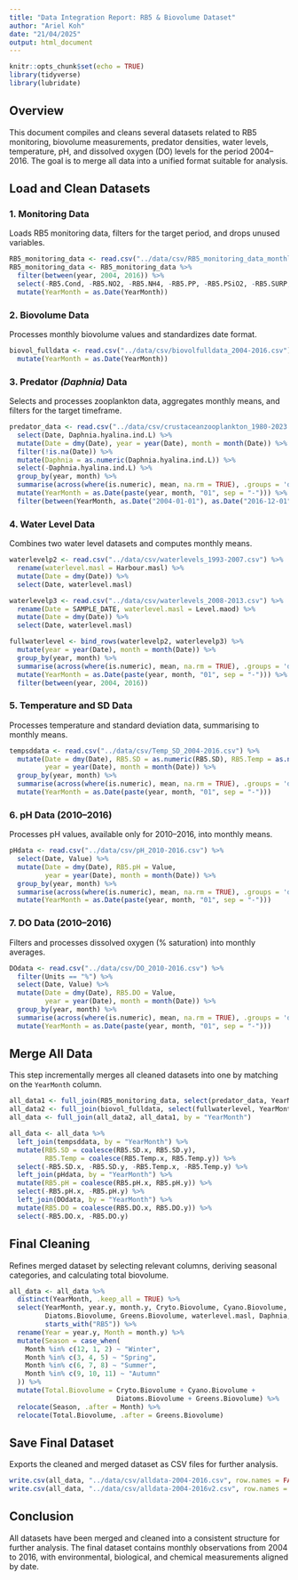 ```yaml
---
title: "Data Integration Report: RB5 & Biovolume Dataset"
author: "Ariel Koh"
date: "21/04/2025"
output: html_document
---
```


```r
knitr::opts_chunk$set(echo = TRUE)
library(tidyverse)
library(lubridate)
```

## Overview
This document compiles and cleans several datasets related to RB5 monitoring, biovolume measurements, predator densities, water levels, temperature, pH, and dissolved oxygen (DO) levels for the period 2004–2016. The goal is to merge all data into a unified format suitable for analysis.

## Load and Clean Datasets

### 1. Monitoring Data
Loads RB5 monitoring data, filters for the target period, and drops unused variables.
```r
RB5_monitoring_data <- read.csv("../data/csv/RB5_monitoring_data_monthly_average_1980-2023.csv")
RB5_monitoring_data <- RB5_monitoring_data %>%
  filter(between(year, 2004, 2016)) %>%
  select(-RB5.Cond, -RB5.NO2, -RB5.NH4, -RB5.PP, -RB5.PSiO2, -RB5.SURP, -RB5.TSi, -RB5.TSP, -RB5.TON) %>%
  mutate(YearMonth = as.Date(YearMonth))
```

### 2. Biovolume Data
Processes monthly biovolume values and standardizes date format.
```r
biovol_fulldata <- read.csv("../data/csv/biovolfulldata_2004-2016.csv") %>%
  mutate(YearMonth = as.Date(YearMonth))
```

### 3. Predator <em>(Daphnia)</em> Data
Selects and processes zooplankton data, aggregates monthly means, and filters for the target timeframe.
```r
predator_data <- read.csv("../data/csv/crustaceanzooplankton_1980-2023.csv") %>%
  select(Date, Daphnia.hyalina.ind.L) %>%
  mutate(Date = dmy(Date), year = year(Date), month = month(Date)) %>%
  filter(!is.na(Date)) %>%
  mutate(Daphnia = as.numeric(Daphnia.hyalina.ind.L)) %>%
  select(-Daphnia.hyalina.ind.L) %>%
  group_by(year, month) %>%
  summarise(across(where(is.numeric), mean, na.rm = TRUE), .groups = 'drop') %>%
  mutate(YearMonth = as.Date(paste(year, month, "01", sep = "-"))) %>%
  filter(between(YearMonth, as.Date("2004-01-01"), as.Date("2016-12-01")))
```

### 4. Water Level Data
Combines two water level datasets and computes monthly means.
```r
waterlevelp2 <- read.csv("../data/csv/waterlevels_1993-2007.csv") %>%
  rename(waterlevel.masl = Harbour.masl) %>%
  mutate(Date = dmy(Date)) %>%
  select(Date, waterlevel.masl)

waterlevelp3 <- read.csv("../data/csv/waterlevels_2008-2013.csv") %>%
  rename(Date = SAMPLE_DATE, waterlevel.masl = Level.maod) %>%
  mutate(Date = dmy(Date)) %>%
  select(Date, waterlevel.masl)

fullwaterlevel <- bind_rows(waterlevelp2, waterlevelp3) %>%
  mutate(year = year(Date), month = month(Date)) %>%
  group_by(year, month) %>%
  summarise(across(where(is.numeric), mean, na.rm = TRUE), .groups = 'drop') %>%
  mutate(YearMonth = as.Date(paste(year, month, "01", sep = "-"))) %>%
  filter(between(year, 2004, 2016))
```

### 5. Temperature and SD Data
Processes temperature and standard deviation data, summarising to monthly means.
```r
tempsddata <- read.csv("../data/csv/Temp_SD_2004-2016.csv") %>%
  mutate(Date = dmy(Date), RB5.SD = as.numeric(RB5.SD), RB5.Temp = as.numeric(RB5.Temp),
         year = year(Date), month = month(Date)) %>%
  group_by(year, month) %>%
  summarise(across(where(is.numeric), mean, na.rm = TRUE), .groups = 'drop') %>%
  mutate(YearMonth = as.Date(paste(year, month, "01", sep = "-")))
```

### 6. pH Data (2010–2016)
Processes pH values, available only for 2010–2016, into monthly means.
```r
pHdata <- read.csv("../data/csv/pH_2010-2016.csv") %>%
  select(Date, Value) %>%
  mutate(Date = dmy(Date), RB5.pH = Value,
         year = year(Date), month = month(Date)) %>%
  group_by(year, month) %>%
  summarise(across(where(is.numeric), mean, na.rm = TRUE), .groups = 'drop') %>%
  mutate(YearMonth = as.Date(paste(year, month, "01", sep = "-")))
```

### 7. DO Data (2010–2016)
Filters and processes dissolved oxygen (% saturation) into monthly averages.
```r
DOdata <- read.csv("../data/csv/DO_2010-2016.csv") %>%
  filter(Units == "%") %>%
  select(Date, Value) %>%
  mutate(Date = dmy(Date), RB5.DO = Value,
         year = year(Date), month = month(Date)) %>%
  group_by(year, month) %>%
  summarise(across(where(is.numeric), mean, na.rm = TRUE), .groups = 'drop') %>%
  mutate(YearMonth = as.Date(paste(year, month, "01", sep = "-")))
```

## Merge All Data
This step incrementally merges all cleaned datasets into one by matching on the `YearMonth` column.
```r
all_data1 <- full_join(RB5_monitoring_data, select(predator_data, YearMonth, Daphnia), by = "YearMonth")
all_data2 <- full_join(biovol_fulldata, select(fullwaterlevel, YearMonth, waterlevel.masl), by = "YearMonth")
all_data <- full_join(all_data2, all_data1, by = "YearMonth")

all_data <- all_data %>%
  left_join(tempsddata, by = "YearMonth") %>%
  mutate(RB5.SD = coalesce(RB5.SD.x, RB5.SD.y),
         RB5.Temp = coalesce(RB5.Temp.x, RB5.Temp.y)) %>%
  select(-RB5.SD.x, -RB5.SD.y, -RB5.Temp.x, -RB5.Temp.y) %>%
  left_join(pHdata, by = "YearMonth") %>%
  mutate(RB5.pH = coalesce(RB5.pH.x, RB5.pH.y)) %>%
  select(-RB5.pH.x, -RB5.pH.y) %>%
  left_join(DOdata, by = "YearMonth") %>%
  mutate(RB5.DO = coalesce(RB5.DO.x, RB5.DO.y)) %>%
  select(-RB5.DO.x, -RB5.DO.y)
```

## Final Cleaning
Refines merged dataset by selecting relevant columns, deriving seasonal categories, and calculating total biovolume.
```r
all_data <- all_data %>%
  distinct(YearMonth, .keep_all = TRUE) %>%
  select(YearMonth, year.y, month.y, Cryto.Biovolume, Cyano.Biovolume,
         Diatoms.Biovolume, Greens.Biovolume, waterlevel.masl, Daphnia,
         starts_with("RB5")) %>%
  rename(Year = year.y, Month = month.y) %>%
  mutate(Season = case_when(
    Month %in% c(12, 1, 2) ~ "Winter",
    Month %in% c(3, 4, 5) ~ "Spring",
    Month %in% c(6, 7, 8) ~ "Summer",
    Month %in% c(9, 10, 11) ~ "Autumn"
  )) %>%
  mutate(Total.Biovolume = Cryto.Biovolume + Cyano.Biovolume +
                           Diatoms.Biovolume + Greens.Biovolume) %>%
  relocate(Season, .after = Month) %>%
  relocate(Total.Biovolume, .after = Greens.Biovolume)
```

## Save Final Dataset
Exports the cleaned and merged dataset as CSV files for further analysis.
```r
write.csv(all_data, "../data/csv/alldata-2004-2016.csv", row.names = FALSE)
write.csv(all_data, "../data/csv/alldata-2004-2016v2.csv", row.names = FALSE)
```

## Conclusion
All datasets have been merged and cleaned into a consistent structure for further analysis. The final dataset contains monthly observations from 2004 to 2016, with environmental, biological, and chemical measurements aligned by date.
